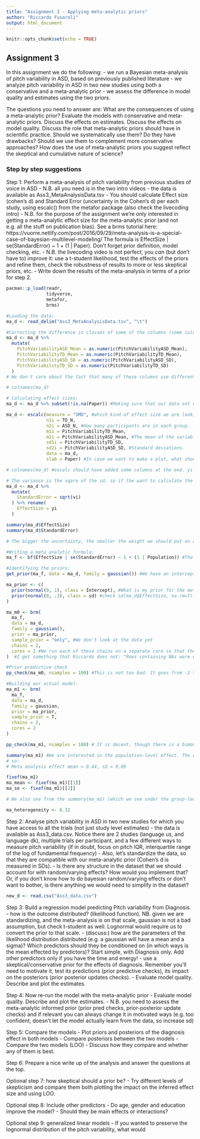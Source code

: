 ```yaml
---
title: "Assignment 3 - Applying meta-analytic priors"
author: "Riccardo Fusaroli"
output: html_document
---
```


```r
knitr::opts_chunk$set(echo = TRUE)
```

## Assignment 3

In this assignment we do the following:
- we run a Bayesian meta-analysis of pitch variability in ASD, based on previously published literature
- we analyze pitch variability in ASD in two new studies using both a conservative and a meta-analytic prior
- we assess the difference in model quality and estimates using the two priors. 

The questions you need to answer are: What are the consequences of using a meta-analytic prior? Evaluate the models with conservative and meta-analytic priors. Discuss the effects on estimates. Discuss the effects on model quality. Discuss the role that meta-analytic priors should have in scientific practice. Should we systematically use them? Do they have drawbacks? Should we use them to complement more conservative approaches? How does the use of meta-analytic priors you suggest reflect the skeptical and cumulative nature of science?

### Step by step suggestions

Step 1: Perform a meta-analysis of pitch variability from previous studies of voice in ASD
- N.B. all you need is in the two intro videos
- the data is available as Ass3_MetaAnalysisData.tsv
- You should calculate Effect size (cohen's d) and Standard Error (uncertainty in the Cohen's d) per each study, using escalc() from the metafor package (also check the livecoding intro)
- N.B. for the purpose of the assignment we're only interested in getting a meta-analytic effect size for the meta-analytic prior (and not e.g. all the stuff on publication bias). See a brms tutorial here: https://vuorre.netlify.com/post/2016/09/29/meta-analysis-is-a-special-case-of-bayesian-multilevel-modeling/ The formula is EffectSize | se(StandardError) ~ 1 + (1 | Paper). Don't forget prior definition, model checking, etc.
- N.B. the livecoding video is not perfect, you *can* (but don't have to) improve it: use a t-student likelihood, test the effects of the priors and refine them, check the robustness of results to more or less skeptical priors, etc. 
- Write down the results of the meta-analysis in terms of a prior for step 2.
```r
pacman::p_load(readr, 
               tidyverse, 
               metafor, 
               brms)

#Loading the data:
ma_d <- read_delim("Ass3_MetaAnalysisData.tsv", "\t")

#Correcting the difference in classes of some of the columns (some columns see some values as characters and some as numeric):
ma_d <- ma_d %>%
  mutate(
    PitchVariabilityASD_Mean = as.numeric(PitchVariabilityASD_Mean),
    PitchVariabilityTD_Mean = as.numeric(PitchVariabilityTD_Mean),
    PitchVariabilityASD_SD = as.numeric(PitchVariabilityASD_SD),
    PitchVariabilityTD_SD = as.numeric(PitchVariabilityTD_SD)
  )
# We don't care about the fact that many of these columns use different units, because we are going to calculate effect sizes within study (within each row).

# colnames(ma_d)

```

```r
# Calculating effect sizes:
ma_d <- ma_d %>% subset(!is.na(Paper)) #Making sure that our data set only contains rows in which there is a paper (as opposed to NAs).

ma_d <- escalc(measure = "SMD", #which kind of effect size we are looking for? We want SMD (standardized mean difference).
               n1i = TD_N,
               n2i = ASD_N, #How many participants are in each group.
               m1i = PitchVariabilityTD_Mean,
               m2i = PitchVariabilityASD_Mean, #The mean of the variable that we want to calculate an effect size for, in both groups.
               sd1i = PitchVariabilityTD_SD,
               sd2i = PitchVariabilityASD_SD, #Standard deviations.
               data = ma_d,
               slab = Paper) #In case we want to make a plot, what should be on the name of the plot.

# colnames(ma_d) #escalc should have added some columns at the end. yi = effects size, and vi = the variance of the effect size.

# The variance is the sqare of the sd, so if the want to calculate the standard error (a measure of uncertainty, and of the heterogeneity internal to the effects within that study), then:
ma_d <- ma_d %>%
  mutate(
    StandardError = sqrt(vi)
  ) %>% rename(
    EffectSize = yi
  )

summary(ma_d$EffectSize)
summary(ma_d$StandardError)
```

```r
# The bigger the uncertainty, the smaller the weight we should put on a given study, etc. (go and read the tutorial).

#Writing a meta analytic formula:
ma_f <- bf(EffectSize | se(StandardError) ~ 1 + (1 | Population)) #The effect size with a given uncertainty is conditioned on the intercept, and we have varying effects of our populations (some different papers are run on the same population).

#Identifying the priors:
get_prior(ma_f, data = ma_d, family = gaussian()) #We have an intercept, a generic sd for the population, and in particular an sd for the population of *muttering* of the intercept (???).

ma_prior <- c(
  prior(normal(0, 1), class = Intercept), #What is my prior for the meta analytical effect size? we are here skeptical using a mean of 0. Now, how uncertain are we of the mean being zero - how skeptical are we? (that is the sd, i suppose?). This is probs crap - it leads us to expect effect sizes of -2 and 2 which is quite high (I think).
  prior(normal(0, .3), class = sd) #check sd(ma_d$EffectSize, na.rm=T). This gives us spprox 0.5. We want our prior to capture that possible variance, but sort of shrink the varying effects. We want to make sure that for any given study it doesn't just take the effect sizes at face value. Instead we want it to say that if it is very different from the mean of the other studies, then we shrink it. Choosing 0.3 says that variabilities of up to 0.6 (two sd's from the mean) are quite likely, but we expect them to be less likely than a smaller variability, because we are going to shrink participants that are too far on that axis.
)

ma_m0 <- brm(
  ma_f,
  data = ma_d,
  family = gaussian(),
  prior = ma_prior,
  sample_prior = "only", #We don't look at the data yet
  chains = 2,
  cores = 2 #We run each of these chains on a separate core so that they can run in parallel.
)  #I get something that Riccardo does not: "Rows containing NAs were excluded from the model.Compiling Stan program... recompiling to avoid crashing R session". it never says "compiling C++ model" like Riccardo's does...

#Prior predictive check
pp_check(ma_m0, nsamples = 100) #This is not too bad. It goes from -2 to 2, and the data is also kinda going all the way there, so we will accept it.

#Building our actual model:
ma_m1 <- brm(
  ma_f,
  data = ma_d,
  family = gaussian,
  prior = ma_prior,
  sample_prior = T,
  chains = 2,
  cores = 2
)

pp_check(ma_m1, nsamples = 100) # It is decent, though there is a bimodal (is that what he said?) structure that we are not capturing - probably because we are not considering i.e. age, type of autism, etc., but it is good enough for our purpose.

summary(ma_m1) #We are interested in the population-level effect. The estimate is -0.4, the estimated error is 0.1, (and so on...). (Q: why are my numbers slightly different from Riccardo's?) 
# so:
# Meta analysis effect mean = 0.44, sd = 0.09

fixef(ma_m1)
ma_mean <- fixef(ma_m1)[[1]] 
ma_se <- fixef(ma_m1)[[2]] 

# We also see from the summary(ma_m1) (which we see under the group-level effects) that therer is expected heterogeneity between populations of 0.32. We expect that any given study will deviate from that population effect of (?) 0.32

ma_heterogeneity <- 0.32
```


Step 2: Analyse pitch variability in ASD in two new studies for which you have access to all the trials (not just study level estimates)
- the data is available as Ass3_data.csv. Notice there are 2 studies (language us, and language dk), multiple trials per participant, and a few different ways to measure pitch variability (if in doubt, focus on pitch IQR, interquartile range of the log of fundamental frequency)
- Also, let's standardize the data, so that they are compatible with our meta-analytic prior (Cohen's d is measured in SDs).
- Is there any structure in the dataset that we should account for with random/varying effects? How would you implement that? Or, if you don't know how to do bayesian random/varying effects or don't want to bother, is there anything we would need to simplify in the dataset?
```r
new_d <- read.csv("Ass3_data.csv")

```


Step 3: Build a regression model predicting Pitch variability from Diagnosis.
- how is the outcome distributed? (likelihood function). NB. given we are standardizing, and the meta-analysis is on that scale, gaussian is not a bad assumption, but check t-student as well. Lognormal would require us to convert the prior to that scale.
- (discuss:) how are the parameters of the likelihood distribution distributed (e.g. a gaussian will have a mean and a sigma)? Which predictors should they be conditioned on (in which ways is the mean effected by predictors)? Start simple, with Diagnosis only. Add other predictors only if you have the time and energy!
- use a skeptical/conservative prior for the effects of diagnosis. Remember you'll need to motivate it, test its predictions (prior predictive checks), its impact on the posteriors (prior posterior updates checks).
- Evaluate model quality. Describe and plot the estimates. 

Step 4: Now re-run the model with the meta-analytic prior
- Evaluate model quality. Describe and plot the estimates. 
- N.B. you need to assess the meta-analytic informed prior (prior pred checks, prior-posterior update checks) and if relevant you can always change it in motivated ways (e.g. too confident, doesn't let the model actually learn from the data, so increase sd)

Step 5: Compare the models
- Plot priors and posteriors of the diagnosis effect in both models
- Compare posteriors between the two models
- Compare the two models (LOO)
- Discuss how they compare and whether any of them is best.

Step 6: Prepare a nice write up of the analysis and answer the questions at the top.

Optional step 7: how skeptical should a prior be?
- Try different levels of skepticism and compare them both plotting the impact on the inferred effect size and using LOO.

Optional step 8: Include other predictors
- Do age, gender and education improve the model?
- Should they be main effects or interactions?

Optional step 9: generalized linear models
- If you wanted to preserve the lognormal distribution of the pitch variability, what would 
